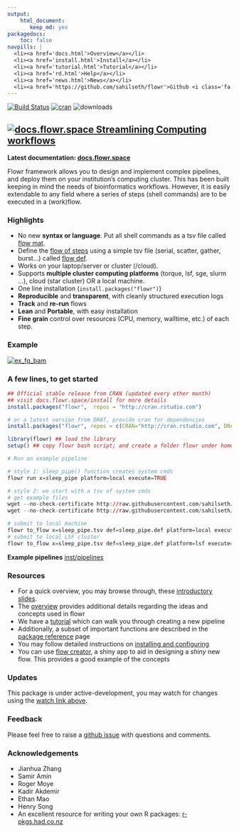 ```yaml
---
output: 
    html_document: 
       keep_md: yes
packagedocs:
    toc: false
navpills: |
  <li><a href='docs.html'>Overview</a></li>
  <li><a href='install.html'>Install</a></li>
  <li><a href='tutorial.html'>Tutorial</a></li>
  <li><a href='rd.html'>Help</a></li>
  <li><a href='news.html'>News</a></li>
  <li><a href='https://github.com/sahilseth/flowr'>Github <i class='fa fa-github'></i></a></li>
---
```


<!--brand: |-
  <a href="http://docs.flowr.space">
  <img src='https://raw.githubusercontent.com/sahilseth/flowr/devel/vignettes/files/logo.png' alt='flowr icon' width='40px' height='40px' style='margin-top: -10px;'>
  </a>
-->

  
<meta property="og:description" content="Easy, scalable big data pipelines using hpcc (high performance computing cluster)">
<meta property="og:title" content="flowr — Easy, scalable big data pipelines using hpcc">
<meta name="twitter:description" content="flowr - Easy, scalable big data pipelines using hpcc (high performance computing cluster)">
<meta name="twitter:title" content="flowr — Easy, scalable big data pipelines using hpcc (high performance computing cluster)">


[![Build Status](https://travis-ci.org/sahilseth/flowr.svg?branch=master)](https://travis-ci.org/sahilseth/flowr)
[![cran](http://www.r-pkg.org/badges/version/flowr)](https://cran.r-project.org/package=flowr)
<!--[![codecov.io](http://codecov.io/github/sahilseth/flowr/coverage.svg?branch=devel)](http://codecov.io/github/sahilseth/flowr?branch=devel)-->
![downloads](http://cranlogs.r-pkg.org/badges/grand-total/flowr)

<!--
![license](https://img.shields.io/badge/license-MIT-blue.svg)
-->


## [![docs.flowr.space](https://raw.githubusercontent.com/sahilseth/flowr/devel/vignettes/files/logo.png) Streamlining Computing workflows](http://docs.flowr.space)

**Latest documentation: [docs.flowr.space](http://docs.flowr.space)**



Flowr framework allows you to design and implement complex pipelines, and
deploy them on your institution's computing cluster. This has been built
keeping in mind the needs of bioinformatics workflows. However, it is
easily extendable to any field where a series of steps (shell commands)
are to be executed in a (work)flow.

### Highlights

- No new **syntax or language**. Put all shell commands as a tsv file called [flow mat](http://docs.flowr.space/overview.html#flow_matrix).
- Define the [flow of steps](http://docs.flowr.space/overview.html#relationships) using a simple tsv file (serial, scatter, gather, burst...) called [flow def](http://docs.flowr.space/overview.html#flow_definition).
- Works on your laptop/server or cluster (/cloud).
- Supports **multiple cluster computing platforms** (torque, lsf, sge, slurm ...), cloud (star cluster) OR a local machine.
- One line installation (`install.packages("flowr")`)
- **Reproducible** and **transparent**, with cleanly structured execution logs
- **Track** and **re-run** flows
- **Lean** and **Portable**, with easy installation
- **Fine grain** control over resources (CPU, memory, walltime, etc.) of each step.

### Example
[![ex_fq_bam](http://docs.flowr.space/files/ex_fq_bam.png)](https://github.com/flow-r/fastq_bam)

<!---
- Example: 
	- A typical case in next-generation sequencing involves processing of tens of
   [fastqs](http://en.wikipedia.org/wiki/FASTQ_format) for a sample,
   [mapping](http://en.wikipedia.org/wiki/Sequence_alignment) them to a reference genome.
	- Each step requires a range resources in terms of CPU, RAM etc.
	- Consider step 1 uses 10 cores for each file; with 50 files it would use 500 cores in total.
	- Next step uses one core for each file, 50 cores in total.
	- Say step C merges them, and uses only 1 core.
	- Some pipelines may reserve the maximum, example say 500 cores throught steps 1 to 3, 
	flowr would handle the **surge**, reserving 500, 50 or 1; when needed.
	- Now consider the run has 10 samples, all of them would be procesed in
	 parallel, spawning **thousands of cores**.
--->


### A few lines, to get started

``` r
## Official stable release from CRAN (updated every other month)
## visit docs.flowr.space/install for more details
install.packages("flowr",  repos = "http://cran.rstudio.com")

# or a latest version from DRAT, provide cran for dependencies
install.packages("flowr", repos = c(CRAN="http://cran.rstudio.com", DRAT="http://sahilseth.github.io/drat"))

library(flowr) ## load the library
setup() ## copy flowr bash script; and create a folder flowr under home.

# Run an example pipeline

# style 1: sleep_pipe() function creates system cmds
flowr run x=sleep_pipe platform=local execute=TRUE

# style 2: we start with a tsv of system cmds
# get example files
wget --no-check-certificate http://raw.githubusercontent.com/sahilseth/flowr/master/inst/pipelines/sleep_pipe.tsv
wget --no-check-certificate http://raw.githubusercontent.com/sahilseth/flowr/master/inst/pipelines/sleep_pipe.def

# submit to local machine
flowr to_flow x=sleep_pipe.tsv def=sleep_pipe.def platform=local execute=TRUE
# submit to local LSF cluster
flowr to_flow x=sleep_pipe.tsv def=sleep_pipe.def platform=lsf execute=TRUE
```

**Example pipelines** [inst/pipelines](https://github.com/sahilseth/flowr/blob/devel/inst/pipelines)

### Resources
- For a quick overview, you may browse through,
 these [introductory slides](http://sahilseth.github.io/slides/flowrintro).
- The [overview](http://docs.flowr.space/overview.html) provides additional details regarding
the ideas and concepts used in flowr
- We have a [tutorial](http://docs.flowr.space/tutorial.html) which can walk you through creating a
new pipeline
- Additionally, a subset of important functions are described in the [package reference](http://docs.flowr.space/rd.html)
page
- You may follow detailed instructions on [installing and configuring](http://docs.flowr.space/install.html)
- You can use [flow creator](https://sseth.shinyapps.io/flow_creator), a shiny app to aid in
	designing a *shiny* new flow. This provides a good example of the concepts

### Updates
This package is under active-development, 
you may watch for changes using
the [watch link above](https://help.github.com/articles/watching-repositories/).

### Feedback
Please feel free to raise a [github issue](https://github.com/sahilseth/flowr/issues) with questions and comments.

### Acknowledgements

-   Jianhua Zhang
-   Samir Amin
-   Roger Moye
-   Kadir Akdemir
-   Ethan Mao
-   Henry Song
-   An excellent resource for writing your own R packages:
    [r-pkgs.had.co.nz](r-pkgs.had.co.nz)

<!--why this license http://kbroman.org/pkg_primer/pages/licenses.html -->
<script src = "vignettes/files/googl.js"></script>
